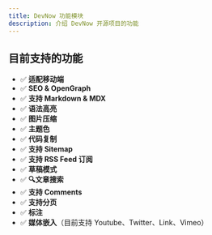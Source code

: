 ```yaml
---
title: DevNow 功能模块
description: 介绍 DevNow 开源项目的功能
---
```


## 目前支持的功能

- ✅ **适配移动端**
- ✅ **SEO & OpenGraph**
- ✅ **支持 Markdown & MDX**
- ✅ **语法高亮**
- ✅ **图片压缩**
- ✅ **主题色**
- ✅ **代码复制**
- ✅ **支持 Sitemap**
- ✅ **支持 RSS Feed 订阅**
- ✅ **草稿模式**
- ✅ **🔍文章搜索** 
- ✅ **支持 Comments** 
- ✅ **支持分页**
- ✅ **标注**
- ✅ **媒体嵌入**（目前支持 Youtube、Twitter、Link、Vimeo）
